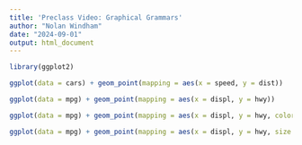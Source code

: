 ```yaml
---
title: 'Preclass Video: Graphical Grammars'
author: "Nolan Windham"
date: "2024-09-01"
output: html_document
---
```



```r
library(ggplot2)
```


```r
ggplot(data = cars) + geom_point(mapping = aes(x = speed, y = dist))
```

```r
ggplot(data = mpg) + geom_point(mapping = aes(x = displ, y = hwy))
```
```r
ggplot(data = mpg) + geom_point(mapping = aes(x = displ, y = hwy, color = class))
```

```r
ggplot(data = mpg) + geom_point(mapping = aes(x = displ, y = hwy, size = class))
```



```r
```

